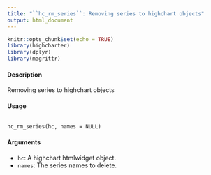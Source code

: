 ---
title: "``hc_rm_series``: Removing series to highchart objects"
output: html_document
---

```{r setup, include=FALSE}
knitr::opts_chunk$set(echo = TRUE)
library(highcharter)
library(dplyr)
library(magrittr)
```

#### Description 

Removing series to highchart objects

#### Usage
<pre><code>
hc_rm_series(hc, names = NULL)
</code></pre>

#### Arguments 

* ``hc ``: A highchart htmlwidget object.
* ``names``: The series names to delete.
